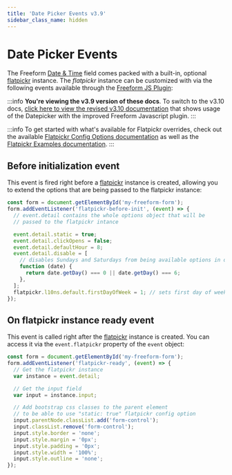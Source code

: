 ```yaml
---
title: 'Date Picker Events v3.9'
sidebar_class_name: hidden
---
```


# Date Picker Events

The Freeform [Date & Time](../forms/fields#date--time) field comes packed with a built-in, optional [flatpickr](https://flatpickr.js.org/) instance. The _flatpickr_ instance can be customized with via the following events available through the [Freeform JS Plugin](./js-plugin.mdx):

:::info
**You're viewing the v3.9 version of these docs**. To switch to the v3.10 docs, [click here to view the revised v3.10 documentation](./datepicker.mdx) that shows usage of the Datepicker with the improved Freeform Javascript plugin.
:::

:::info
To get started with what's available for Flatpickr overrides, check out the available [Flatpickr Config Options documentation](https://flatpickr.js.org/options/) as well as the [Flatpickr Examples documentation](https://flatpickr.js.org/examples/).
:::

## Before initialization event

This event is fired right before a [flatpickr](https://flatpickr.js.org/) instance is created, allowing you to extend the options that are being passed to the flatpickr instance:

```js showLineNumbers
const form = document.getElementById('my-freeform-form');
form.addEventListener('flatpickr-before-init', (event) => {
  // event.detail contains the whole options object that will be
  // passed to the flatpickr intance

  event.detail.static = true;
  event.detail.clickOpens = false;
  event.detail.defaultHour = 8;
  event.detail.disable = [
    // disables Sundays and Saturdays from being available options in datepicker
    function (date) {
      return date.getDay() === 0 || date.getDay() === 6;
    },
  ];
  flatpickr.l10ns.default.firstDayOfWeek = 1; // sets first day of week to Monday
});
```

## On flatpickr instance ready event

This event is called right after the [flatpickr](https://flatpickr.js.org/) instance is created. You can access it via the `event.flatpickr` property of the `event` object:

```js showLineNumbers
const form = document.getElementById('my-freeform-form');
form.addEventListener('flatpickr-ready', (event) => {
  // Get the flatpickr instance
  var instance = event.detail;

  // Get the input field
  var input = instance.input;

  // Add bootstrap css classes to the parent element
  // to be able to use "static: true" flatpickr config option
  input.parentNode.classList.add('form-control');
  input.classList.remove('form-control');
  input.style.border = 'none';
  input.style.margin = '0px';
  input.style.padding = '0px';
  input.style.width = '100%';
  input.style.outline = 'none';
});
```
